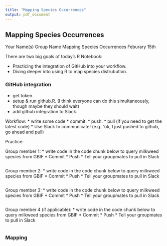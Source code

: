```yaml
---
title: "Mapping Species Occurrences"
output: pdf_document
---
```


## Mapping Species Occurrences

Your Name(s) 
Group Name 
Mapping Species Occurrences 
Feburary 15th 

There are two big goals of today's R Notebook:

* Practicing the integration of GitHub into your workflow. 
* Diving deeper into using R to map species distrubution.  

### GitHub integration

* get token. 
* setup & run github.R. (I think everyone can do this simultaneously, though maybe they should wait)
* add github integration to Slack. 

Workflow:
* write some code
* commit. 
* push.
* pull (if you need to get the latest code)
* Use Slack to communicate! (e.g. "ok, I just pushed to github, go ahead and pull)


Practice:

Group member 1:
* write code in the code chunk below to query milkweed species from GBIF
* Commit
* Push
* Tell your groupmates to pull in Slack

```r



```


Group member 2:
* write code in the code chunk below to query milkweed species from GBIF
* Commit
* Push
* Tell your groupmates to pull in Slack

```r



```


Group member 3:
* write code in the code chunk below to query milkweed species from GBIF
* Commit
* Push
* Tell your groupmates to pull in Slack

```r



```

Group member 4 (if applicable):
* write code in the code chunk below to query milkweed species from GBIF
* Commit
* Push
* Tell your groupmates to pull in Slack

```r



```



### Mapping




